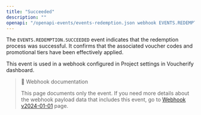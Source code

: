 ```yaml
---
title: "Succeeded"
description: ""
openapi: "/openapi-events/events-redemption.json webhook EVENTS.REDEMPTION.SUCCEEDED"
---
```


The `EVENTS.REDEMPTION.SUCCEEDED` event indicates that the redemption process was successful. It confirms that the associated voucher codes and promotional tiers have been effectively applied.

This event is used in a webhook configured in Project settings in Voucherify dashboard.

> 📘 Webhook documentation
>
> This page documents only the event. If you need more details about the webhook payload data that includes this event, go to [Webhook v2024-01-01](/api-reference/introduction-to-webhooks "Introduction to webhooks v2024-01-01") page.